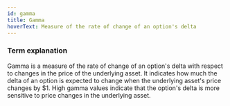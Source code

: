 ```yaml
---
id: gamma
title: Gamma
hoverText: Measure of the rate of change of an option's delta
---
```


### Term explanation 

Gamma is a measure of the rate of change of an option's delta with respect to changes in the price of the underlying asset. It indicates how much the delta of an option is expected to change when the underlying asset's price changes by $1. High gamma values indicate that the option's delta is more sensitive to price changes in the underlying asset.
